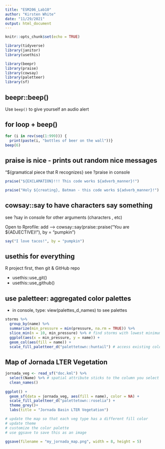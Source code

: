 ```yaml
---
title: "ESM206_Lab10"
author: "Kirsten White"
date: "11/29/2021"
output: html_document
---
```


```r
knitr::opts_chunk$set(echo = TRUE)

library(tidyverse)
library(janitor)
library(usethis)

library(beepr)
library(praise)
library(cowsay)
library(paletteer)
library(sf)

```

## beepr::beep()

Use `beep()` to give yourself an audio alert

## for loop + beep()

```r
for (i in rev(seq(1:999))) {
  print(paste(i, "bottles of beer on the wall"))}
beep(6)
```
## praise is nice - prints out random nice messages
"${gramatical piece that R recognizes} see ?praise in console 

```r
praise("${EXCLAMATION}!!! This code works ${adverb_manner}!")

praise("Holy ${creating}, Batman - this code works ${adverb_manner}!")
```

## cowsay::say to have characters say something 
see ?say in console for other arguments (characters , etc) 

Open to Rprofile: add --> cowsay::say(praise::praise("You are ${ADJECTIVE}!"), by = "pumpkin")
```r
say("I love tacos!", by = "pumpkin")

```

## usethis for everything 

R project first, then git & GitHub repo

- usethis::use_git() 
- usethis::use_github() 

## use paletteer: aggregated color palettes 

- in console, type: view(palettes_d_names) to see palettes

```r
storms %>%
  group_by(name) %>%
  summarize(min_pressure = min(pressure, na.rm = TRUE)) %>%
  slice_min(n = 10, min_pressure) %>% # find storms with lowest minimum pressure 
  ggplot(aes(x = min_pressure, y = name)) +
  geom_col(aes(fill = name)) +
  scale_fill_paletteer_d("palettetown::huntail") # access existing color schemes build by other people 
```

## Map of Jornada LTER Vegetation 

```r
jornada_veg <- read_sf("doc.kml") %>%
  select(Name) %>% # spatial attribute sticks to the column you select here; aka don't lose the spatial info associated with the observations 
  clean_names()
  
ggplot() +
  geom_sf(data = jornada_veg, aes(fill = name), color = NA) +
  scale_fill_paletteer_d("palettetown::roselia") +
  theme_grey()+ 
  labs(title = "Jornada Basin LTER Vegetation")

# update the map so that each veg type has a different fill color
# update theme
# customize the color palette 
# use ggsave to save this as an image 

ggsave(filename = "my_jornada_map.png", width = 8, height = 5)
```

